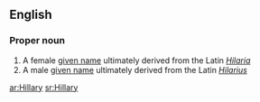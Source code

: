 ==English==

===Proper noun===
{{en-proper noun}}

# A female [[given name]] ultimately derived from the Latin ''[[Hilaria]]''
# A male [[given name]] ultimately derived from the Latin ''[[Hilarius]]''

[[ar:Hillary]]
[[sr:Hillary]]